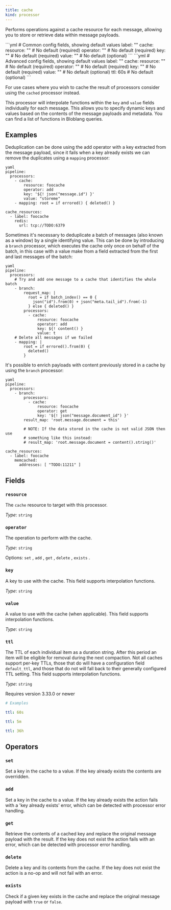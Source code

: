 ```yaml
---
title: cache
kind: processor
---
```


Performs operations against a cache resource for each message, allowing you to store or retrieve data within message payloads.


<Tabs>
<TabItem label="Common">
```yml
# Common config fields, showing default values
label: ""
cache:
  resource: "" # No default (required)
  operator: "" # No default (required)
  key: "" # No default (required)
  value: "" # No default (optional)
```
</TabItem>
<TabItem label="Advanced">
```yml
# Advanced config fields, showing default values
label: ""
cache:
  resource: "" # No default (required)
  operator: "" # No default (required)
  key: "" # No default (required)
  value: "" # No default (optional)
  ttl: 60s # No default (optional)
```
</TabItem>
</Tabs>

For use cases where you wish to cache the result of processors consider using the `cached` processor instead.

This processor will interpolate functions within the `key` and `value` fields individually for each message. This allows you to specify dynamic keys and values based on the contents of the message payloads and metadata. You can find a list of functions in Bloblang queries.

## Examples

<Tabs>
<TabItem label="Deduplication">

Deduplication can be done using the add operator with a key extracted from the message payload, since it fails when a key already exists we can remove the duplicates using a `mapping` processor:

```
yaml
pipeline:
  processors:
    - cache:
        resource: foocache
        operator: add
        key: '${! json("message.id") }'
        value: "storeme"
    - mapping: root = if errored() { deleted() }

cache_resources:
  - label: foocache
    redis:
      url: tcp://TODO:6379

```

</TabItem>
<TabItem label="Deduplication Batch-Wide">

Sometimes it's necessary to deduplicate a batch of messages (also known as a window) by a single identifying value. This can be done by introducing a `branch` processor, which executes the cache only once on behalf of the batch, in this case with a value make from a field extracted from the first and last messages of the batch:

```
yaml
pipeline:
  processors:
    # Try and add one message to a cache that identifies the whole batch
    - branch:
        request_map: |
          root = if batch_index() == 0 {
            json("id").from(0) + json("meta.tail_id").from(-1)
          } else { deleted() }
        processors:
          - cache:
              resource: foocache
              operator: add
              key: ${! content() }
              value: t
    # Delete all messages if we failed
    - mapping: |
        root = if errored().from(0) {
          deleted()
        }

```

</TabItem>
<TabItem label="Hydration">

It's possible to enrich payloads with content previously stored in a cache by using the `branch` processor:

```
yaml
pipeline:
  processors:
    - branch:
        processors:
          - cache:
              resource: foocache
              operator: get
              key: '${! json("message.document_id") }'
        result_map: 'root.message.document = this'

        # NOTE: If the data stored in the cache is not valid JSON then use
        # something like this instead:
        # result_map: 'root.message.document = content().string()'

cache_resources:
  - label: foocache
    memcached:
      addresses: [ "TODO:11211" ]

```

</TabItem>
</Tabs>

## Fields

### `resource`

The `cache` resource to target with this processor.


*Type*: `string`


### `operator`

The  operation to perform with the cache.


*Type*: `string`


Options:
`set`
, `add`
, `get`
, `delete`
, `exists`
.

### `key`

A key to use with the cache.
This field supports interpolation functions.


*Type*: `string`


### `value`

A value to use with the cache (when applicable).
This field supports interpolation functions.


*Type*: `string`


### `ttl`

The TTL of each individual item as a duration string. After this period an item will be eligible for removal during the next compaction. Not all caches support per-key TTLs, those that do will have a configuration field `default_ttl`, and those that do not will fall back to their generally configured TTL setting.
This field supports interpolation functions.


*Type*: `string`

Requires version 3.33.0 or newer

```yml
# Examples

ttl: 60s

ttl: 5m

ttl: 36h
```

## Operators

### `set`

Set a key in the cache to a value. If the key already exists the contents are
overridden.

### `add`

Set a key in the cache to a value. If the key already exists the action fails
with a 'key already exists' error, which can be detected with
processor error handling.

### `get`

Retrieve the contents of a cached key and replace the original message payload
with the result. If the key does not exist the action fails with an error, which
can be detected with processor error handling.

### `delete`

Delete a key and its contents from the cache. If the key does not exist the
action is a no-op and will not fail with an error.

### `exists`

Check if a given key exists in the cache and replace the original message payload
with `true` or `false`.

